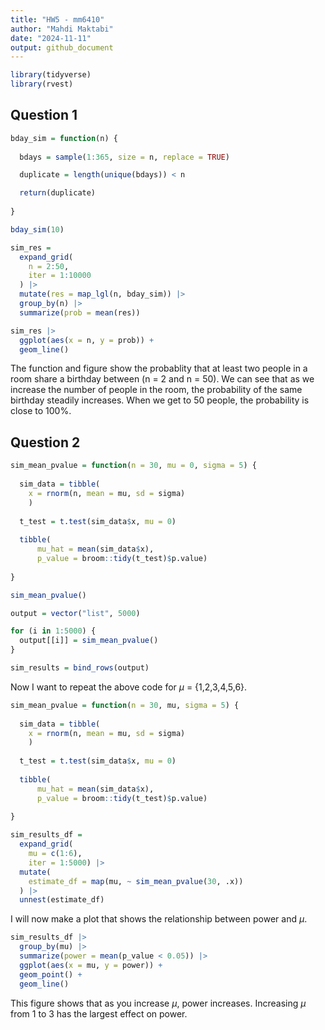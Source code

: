```yaml
---
title: "HW5 - mm6410"
author: "Mahdi Maktabi"
date: "2024-11-11"
output: github_document
---
```


```r
library(tidyverse)
library(rvest)
```

## Question 1

```r
bday_sim = function(n) {
  
  bdays = sample(1:365, size = n, replace = TRUE)

  duplicate = length(unique(bdays)) < n

  return(duplicate)
  
}

bday_sim(10)
```

```r
sim_res =
  expand_grid(
    n = 2:50,
    iter = 1:10000
  ) |> 
  mutate(res = map_lgl(n, bday_sim)) |> 
  group_by(n) |> 
  summarize(prob = mean(res))

sim_res |> 
  ggplot(aes(x = n, y = prob)) +
  geom_line()
```

The function and figure show the probablity that at least two people in a room share a birthday between (n = 2 and n = 50). We can see that as we increase the number of people in the room, the probability of the same birthday steadily increases. When we get to 50 people, the probability is close to 100%.


## Question 2

```r

sim_mean_pvalue = function(n = 30, mu = 0, sigma = 5) {
  
  sim_data = tibble(
    x = rnorm(n, mean = mu, sd = sigma)
    )
  
  t_test = t.test(sim_data$x, mu = 0)
  
  tibble(
      mu_hat = mean(sim_data$x),
      p_value = broom::tidy(t_test)$p.value)
  
}

sim_mean_pvalue()
```

```r
output = vector("list", 5000)

for (i in 1:5000) {
  output[[i]] = sim_mean_pvalue()
}

sim_results = bind_rows(output)
```

Now I want to repeat the above code for $\mu$ = {1,2,3,4,5,6}.

```r
sim_mean_pvalue = function(n = 30, mu, sigma = 5) {
  
  sim_data = tibble(
    x = rnorm(n, mean = mu, sd = sigma)
    )
  
  t_test = t.test(sim_data$x, mu = 0)
  
  tibble(
      mu_hat = mean(sim_data$x),
      p_value = broom::tidy(t_test)$p.value)
  
}

sim_results_df = 
  expand_grid(
    mu = c(1:6),
    iter = 1:5000) |> 
  mutate(
    estimate_df = map(mu, ~ sim_mean_pvalue(30, .x))
  ) |> 
  unnest(estimate_df)
```

I will now make a plot that shows the relationship between power and $\mu$. 

```r
sim_results_df |> 
  group_by(mu) |> 
  summarize(power = mean(p_value < 0.05)) |> 
  ggplot(aes(x = mu, y = power)) + 
  geom_point() +
  geom_line()
```

This figure shows that as you increase $\mu$, power increases. Increasing $\mu$ from 1 to 3 has the largest effect on power.

```r

```

